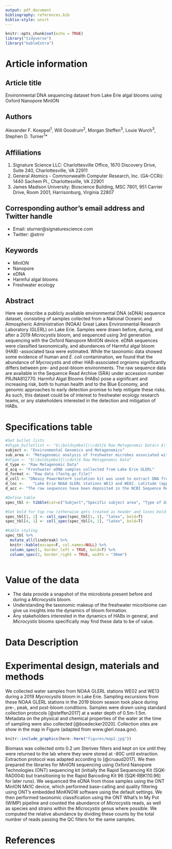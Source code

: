 ```yaml
---
output: pdf_document
bibliography: references.bib
biblio-style: unsrt
---
```


```r
knitr::opts_chunk$set(echo = TRUE)
library("tidyverse")
library("kableExtra")
```

# Article information

## Article title

Environmental DNA sequencing dataset from Lake Erie algal blooms using Oxford Nanopore MinION

## Authors

Alexander F. Koeppel^1^, Will Goodrum^2^, Morgan Steffen^3^, Louie Wurch^3^, Stephen D. Turner^1^*

## Affiliations

1. Signature Science LLC: Charlottesville Office, 1670 Discovery Drive, Suite 240, Charlottesville, VA 22911
1. General Atomics - Commonwealth Computer Research, Inc. (GA-CCRi): 1440 Sachem Pl.,  Charlottesville, VA 22901
1. James Madison University: Bioscience Building, MSC 7801, 951 Carrier Drive, Room 2001, Harrisonburg, Virginia 22807

## Corresponding author’s email address and Twitter handle

* Email: sturner@signaturescience.com
* Twitter: @strnr

## Keywords

* MinION
* Nanopore
* eDNA
* Harmful algal blooms
* Freshwater ecology

## Abstract

Here we describe a publicly available environmental DNA (eDNA) sequence dataset, consisting of samples collected from a National Oceanic and Atmospheric Administration (NOAA) Great Lakes Environmental Research Laboratory (GLERL) on Lake Erie. Samples were drawn before, during, and after a 2019 _Microcystis_ bloom, and sequenced using 3rd generation sequencing with the Oxford Nanopore MinION device.  eDNA sequences were classified taxonomically, and abundances of Harmful algal bloom (HAB) -associated taxa were estimated.  While the taxonomic data showed some evidence of human and _E. coli_ contamination, we found that the abundance of _Mycrocystis_ and other HAB-associated orgnisms significantly differs between pre- and post-bloom environments. The raw sequence data are available in the Sequence Read Archive (SRA) under accession number PRJNA812770.  Harmful Algal Blooms (HABs) pose a significant and increasing risk, both to human health and to the Blue Economy, and genomic approaches to early detection promise to help mitigate these risks. As such, this dataset could be of interest to freshwater ecology research teams, or any stakeholders interested in the detection and mitigation of HABs.

# Specifications table


```r

#Set bullet lists
#dtype_bulletlist <- "$\\boldsymbol{\\cdot}$ Raw Metagenomic Data\n $\\boldsymbol{\\cdot}$ Table\n $\\boldsymbol{\\cdot}$ Image"
subject <- "Environmental Genomics and Metagenomics"
sub_area <- "Metagenomic analysis of freshwater microbes associated with harmful algal blooms"
#dtype <- "$\\boldsymbol{\\cdot}$ Raw Metagenomic Data"
d_type <- "Raw Metagenomic Data"
d_acq <- "Freshwater eDNA samples collected from Lake Erie GLERL"
d_format <- "Raw data (fastq.gz.file)"
d_coll <- "DNeasy PowerWater® isolation kit was used to extract DNA from the water samples.  DNA was then sequences using the Oxford Nanopore MinION® device."
d_loc <- 	"Lake Erie NOAA GLERL stations WE13 and WE02. Latitude (approx.) 42.07 N Longitude (approx.) 81.34 W."
d_acc <- "The raw sequences have been deposited in the NCBI Sequence Read Archive (SRA) under accession number PRJNA812770."

#Define table
spec_tbl <- tibble(cat=c("Subject","Specific subject area", "Type of data","How the data were acquired","Data format","Description of data collection","Data source location","Data accessibility"), text=c(subject,sub_area,d_type,d_acq,d_format,d_coll,d_loc,d_acc))

#Set bold for top row (otherwise gets treated as header and loses boldface)
spec_tbl[1, 1] <- cell_spec(spec_tbl[1, 1], "latex", bold=T)
spec_tbl[4, 1] <- cell_spec(spec_tbl[4, 1], "latex", bold=T)

#Kable styling
spec_tbl %>% 
  mutate_all(linebreak) %>%
  knitr::kable(escape=F, col.names=NULL) %>%
  column_spec(1, border_left = TRUE, bold=T) %>%
  column_spec(2, border_right = TRUE, width = "30em") 
  
```


# Value of the data

* The data provide a snapshot of the microbiota present before and during a *Microcystis* bloom.
* Understanding the taxonomic makeup of the freshwater micorbiome can give us insights into the dynamics of bloom formation.
* Any stakeholders interested in the dynamics of HABs in general, and *Microcystis* blooms specifically may find these data to be of value.

# Data Description


# Experimental design, materials and methods

We collected water samples from NOAA GLERL stations WE02 and WE13 during a 2019 *Mycrocystis* bloom in Lake Erie. Sampling excursions from these NOAA GLERL stations in the 2019 bloom season took place during pre-, peak, and post-bloom conditions. Samples were drawn using standard collection protocols [@steffen2017] at a water depth of 0.5m-1.5m. Metadata on the physical and chemical properties of the water at the time of sampling were also collected [@boedecker2020]. Collection sites are show in the map in Figure \ref{fig:map} (adapted from www.glerl.noaa.gov).

```r
knitr::include_graphics(here::here("figures/map2.jpg"))
```

Biomass was collected onto 0.2 um Sterivex filters and kept on ice until they were returned to the lab where they were stored at -80C until extraction. Extraction protocol was adapted according to [@cruaud2017]. We then prepared the libraries for MinION sequencing using Oxford Nanopore Technologies (ONT) sequencing kit (initially the Rapid Sequencing Kit (SQK-RAD004) but transitioning to the Rapid Barcoding Kit 96 (SQK-RBK110.96) for later runs). We sequenced the eDNA from those samples using the ONT MinION Mk1C device, which performed base-calling and quality filtering using ONT's embedded MinKNOW software using the default settings. We then performed taxonomic classification using the ONT What's In My Pot (WIMP) pipeline and counted the abundance of *Microcystis* reads, as well as species and strains within the *Microcystis* genus where possible. We computed the relative abundance by dividing these counts by the total number of reads passing the QC filters for the same samples.


# References
